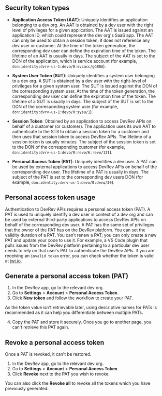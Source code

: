 ## Security token types

- **Application Access Token (AAT)**: Uniquely identifies an application belonging to a dev org. An AAT is obtained by a dev user with the right level of privileges for a given application. The AAT is issued against an application ID, which could represent the dev org's SaaS app. The AAT can only be used to obtain a session token; it does not reference any dev user or customer. At the time of the token generation, the corresponding dev user can define the expiration time of the token. The lifetime of an AAT is usually in days. The subject of the AAT is set to the DON of the application, which is service account (for example, `don:identity:dvrv-us-1:devo/0:svcacc/gG88A`).

- **System User Token (SUT)**: Uniquely identifies a system user belonging to a dev org. A SUT is obtained by a dev user with the right-level of privileges for a given system user. The SUT is issued against the DON of the corresponding system user. At the time of the token generation, the corresponding dev user can define the expiration time of the token. The lifetime of a SUT is usually in days. The subject of the SUT is set to the DON of the corresponding system user (for example, `don:identity:dvrv-us-1:devo/0:sysu/1`).

- **Session Token**: Obtained by an application to access DevRev APIs on behalf of a customer (or customer). The application uses its own AAT to authenticate to the STS to obtain a session token for a customer and then uses that session token to access DevRev APIs. The lifetime of a session token is usually minutes. The subject of the session token is set to the DON of the corresponding customer (for example, `don:identity:dvrv-us-1:devo/0:revo/6:revu/131`).

- **Personal Access Token (PAT)**: Uniquely identifies a dev user. A PAT can be used by external applications to access DevRev APIs on behalf of the corresponding dev user. The lifetime of a PAT is usually in days. The subject of the PAT is set to the corresponding dev users DON (for example, `don:identity:dvrv-us-1:devo/0:devu/30`).

## Personal access token usage

Authentication to DevRev APIs requires a personal access token (PAT). A PAT is used to uniquely identify a dev user in context of a dev org and can be used by external third-party applications to access DevRev APIs on behalf of the corresponding dev user. A PAT has the same set of privileges that the owner of the PAT has on the DevRev platform.
You can set the validity duration of a PAT. You can't renew a PAT; you can only create a new PAT and update your code to use it.
For example, a VS Code plugin that pulls issues from the DevRev platform pertaining to a particular dev user needs to rely on that user’s PAT to authenticate the DevRev APIs.
If you are receiving an `invalid token` error, you can check whether the token is valid at [jwt.io](https://jwt.io/).

## Generate a personal access token (PAT)

1. In the DevRev app, go to the relevant dev org.
2. Go to **Settings** > **Account** > **Personal Access Token**.
3. Click **New token** and follow the workflow to create your PAT.

<Callout intent="info">
As the token value isn't retrievable later, using descriptive names for PATs is recommended as it can help you differentiate between multiple PATs.
</Callout>

<br />

4. Copy the PAT and store it securely. Once you go to another page, you can't retrieve this PAT again.

## Revoke a personal access token

<Callout intent="warn">
 Once a PAT is revoked, it can't be restored.
</Callout>

1. In the DevRev app, go to the relevant dev org.
1. Go to **Settings** > **Account** > **Personal Access Token**.
1. Click **Revoke** next to the PAT you wish to revoke.

You can also click the **Revoke all** to revoke all the tokens which you have previously generated.